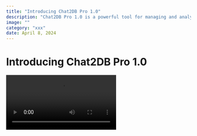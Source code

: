 ```yaml
---
title: "Introducing Chat2DB Pro 1.0"
description: "Chat2DB Pro 1.0 is a powerful tool for managing and analyzing data, with a focus on providing an easy-to-use interface for users to interact with their data."
image: ""
category: "xxx"
date: April 8, 2024
---
```


# Introducing Chat2DB Pro 1.0
<video src="https://cdn.chat2db-ai.com/website/video/demo.mp4" controls />

Over the past year, our open-source project [Chat2DB](https://github.com/codePhiliaX/Chat2DB) has proven its immense value in database management and data analysis, with nearly a million downloads by users to date.

But we didn't stop there. After months of refining details, today we're excited to announce the release of Chat2DB Pro 1.0. We've enhanced AI capabilities and made qualitative leaps in product details, significantly improving efficiency in writing SQL and generating reports. Moreover, we've restructured the entire front-end and back-end architecture to make the product more stable. The long-awaited support for redis and snowflake is also included in this version. Additionally, we've addressed various issues reported by the community version, such as slow startup and port occupation, and have thoroughly fixed all known bugs.

Chat2DB Pro 1.0 marks a new beginning. We are committed to investing more effort to provide users with better products and services.

Let me introduce you to a few key features:

### Full-Link Data Management Platform
Chat2DB is a full-link platform that integrates data management, development, analysis, and application. No matter where your data is stored, Chat2DB can seamlessly connect.

- **Centralized Data Source Management**: Centralized one-stop management for both relational and non-relational databases, eliminating the need for multiple platform switches and making database management more convenient.
- **Visualized Management of Database Structures**: Supports visualized querying, creating, modifying, and deleting of databases, schemas, tables, triggers, functions, etc., across multiple databases.
- **Data Visualization Management**: Not only supports multi-dialect SQL development for various data sources but also supports visualized CRUD operations in multiple databases, data export, and more.
![](https://cdn.chat2db-ai.com/website/img/datasource.png)

### AI-Driven Intelligent SQL Development
Chat2DB's SQL development completely changes the way we interact with data. With advanced AI technology, every user can easily master SQL.
- **Natural Language to SQL**: Even users with non-technical backgrounds can easily perform complex data queries through natural language, without the need to learn SQL syntax in-depth.
- **SQL Development Assistant (Copilot)**: The SQL development assistant not only provides code autocomplete and suggestions but also aids developers in database mockup and testing.
- **SQL Insights and Optimization**: Capable of executing SQL queries and also providing optimization suggestions for inefficient queries, optimizing database performance.
![](https://cdn.chat2db-ai.com/website/img/sql_copilot.png)

### AI-Driven Intelligent Reporting
Chat2DB can not only accurately analyze requirements but also deeply mine data insights, presenting them in the most intuitive report format, making decision-making faster and more accurate.
- **AI Dialogue Reports**: No need to master complex query languages or professional data analysis knowledge. Simply express information needs in natural language to get expert-level data insights.
- **AI Analysis and Insights**: Utilizes advanced algorithms and models to analyze user needs, extracting truly valuable information from large datasets.
- **AI Decision Support**: Automatically rendered reports convert complex datasets into easy-to-understand and actionable visual information, supporting rapid decision-making.
![](https://cdn.chat2db-ai.com/website/img/dashboard.png)

### AI-Driven Data Exploration
Chat2DB allows users of different roles to easily interact with data through the AI data dialogue page, without needing to delve into the complexities of data source management and technical details.
- **Data Dialogue for Business Personnel**: Chat2DB abstracts the complexity of data sources, allowing business personnel to focus on asking questions and interpreting answers, without worrying about the details of data management.
- **Deep Mining for Data Analysts**: Chat2DB enables data analysts to directly use natural language to pose analysis requests, making complex data analysis work simple and intuitive.